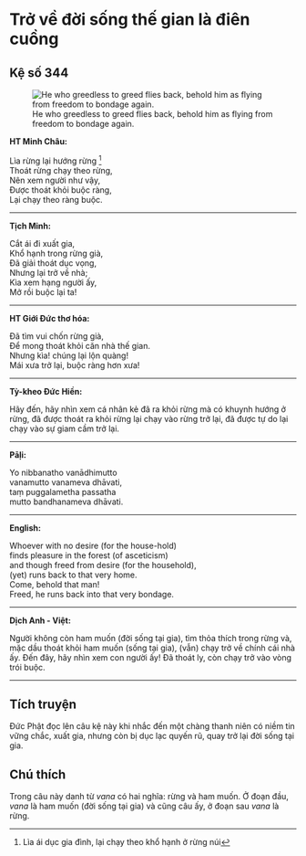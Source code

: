 # Trở về đời sống thế gian là điên cuồng {- #tro-ve-doi-song-the-gian-la-dien-cuong}

## Kệ số 344 {- #ke-so-344}

![He who greedless to greed flies back, behold him as flying from freedom to bondage again.](images/kinh-phap-cu-ke-so-344-dhammapada-verse-344.jpg){fig-align="center" .lightbox}

**HT Minh Châu:**

Lìa rừng lại hướng rừng [^1]  
Thoát rừng chạy theo rừng,  
Nên xem người như vậy,  
Ðược thoát khỏi buộc ràng,  
Lại chạy theo ràng buộc.  

<hr class="divider">

**Tịch Minh:**

Cắt ái đi xuất gia,  
Khổ hạnh trong rừng già,  
Ðã giải thoát dục vọng,  
Nhưng lại trở về nhà;  
Kìa xem hạng người ấy,  
Mở rồi buộc lại ta!  

<hr class="divider">

**HT Giới Đức thơ hóa:**

Ðã tìm vui chốn rừng già,  
Ðể mong thoát khỏi căn nhà thế gian.  
Nhưng kìa! chúng lại lộn quàng!  
Mái xưa trở lại, buộc ràng hơn xưa!  

<hr class="divider">

**Tỳ-kheo Đức Hiền:**

Hãy đến, hãy nhìn xem cá nhân kẻ đã ra khỏi rừng mà có khuynh hướng ở rừng, đã được thoát ra khỏi rừng lại chạy vào rừng trở lại, đã được tự do lại chạy vào sự giam cầm trở lại.  

<hr class="divider">

**Pāḷi:**

Yo nibbanatho vanādhimutto  
vanamutto vanameva dhāvati,  
taṃ puggalametha passatha  
mutto bandhanameva dhāvati.  

<hr class="divider">

**English:**

Whoever with no desire (for the house-hold)  
finds pleasure in the forest (of asceticism)  
and though freed from desire (for the household),  
(yet) runs back to that very home.  
Come, behold that man!  
Freed, he runs back into that very bondage.  

<hr class="divider">

**Dịch Anh - Việt:**

Người không còn ham muốn (đời sống tại gia), tìm thỏa thích trong rừng và, mặc dầu thoát khỏi ham muốn (sống tại gia), (vẫn) chạy trở về chính cái nhà ấy. Ðến đây, hãy nhìn xem con người ấy! Ðã thoát ly, còn chạy trở vào vòng trói buộc.  

<hr class="divider">

## Tích truyện {- #tich-truyen}

Ðức Phật đọc lên câu kệ này khi nhắc đến một chàng thanh niên có niềm tin vững chắc, xuất gia, nhưng còn bị dục lạc quyến rũ, quay trở lại đời sống tại gia.

## Chú thích {- #chu-thich}

Trong câu này danh từ *vana* có hai nghĩa: rừng và ham muốn. Ở đoạn đầu, *vana* là ham muốn (đời sống tại gia) và cũng câu ấy, ở đoạn sau *vana* là rừng.  

[^1]: Lìa ái dục gia đình, lại chạy theo khổ hạnh ở rừng núi